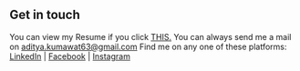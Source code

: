 ## Get in touch

You can view my Resume if you click [THIS.](https://aditya-kumawat-resume.netlify.app)
You can always send me a mail on aditya.kumawat63@gmail.com
Find me on any one of these platforms: [LinkedIn](https://www.linkedin.com/in/aditya-kumawat) | [Facebook](https://www.facebook.com/aditya.kumawat.127/) | [Instagram]("https://www.instagram.com/adithinksinstaisshit/")